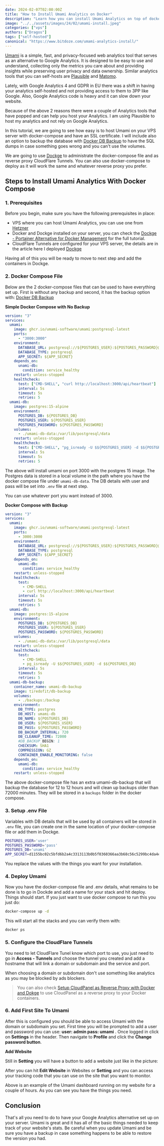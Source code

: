 ```yaml
---
date: 2024-02-07T02:00:00Z
title: "How to Install Umami Analytics on Docker"
description: "Learn how you can install Umami Analytics on top of docker-compose and get control of your analytics"
image: "../../assets/images/24/02/umami-install.jpeg"
categories: ["vps"]
authors: ["Dragos"]
tags: ["self-hosted"]
canonical: "https://www.bitdoze.com/umami-analytics-install/"
---
```



[Umami](https://umami.is/) is a simple, fast, and privacy-focused web analytics tool that serves as an alternative to Google Analytics. It is designed to be easy to use and understand, collecting only the metrics you care about and providing insights while preserving user privacy and data ownership. Similar analytics tools that you can self-hosts are [Plausible](https://www.bitdoze.com/plausible-tool/) and [Matomo](https://matomo.org/).

Lately, with Google Analytics 4 and GDPR in EU there was a shift in having your analytics self-hosted and not providing access to them to 3PP like Google. Also, Google Analytics code is heavy and it can slow down your website.

Because of the above 2 reasons there were a couple of Analytics tools that have popped and can help you host your Analytics. I am using Plausible to host my analytics and not rely on Google Analytics.

In this tutorial, we are going to see how easy is to host Umami on your VPS server with docker-compose and have an SSL certificate. I will include also an option to backup the database with [Docker DB Backup](https://github.com/tiredofit/docker-db-backup) to have the SQL dumps in case something goes wrong and you can't use the volumes.

We are going to use [Dockge](https://www.bitdoze.com/dockge-install/) to administrate the docker-compose file and as reverse proxy CloudFlare Tunnels. You can also use docker-compose to deploy as it will work the same and whatever reverse proxy you prefer.

## Steps to Install Umami Analytics With Docker Compose

<YouTubeEmbed
  url="https://www.youtube.com/embed/dWrgbxwIo8M"
  label="Umami Analytics install on docker"
/>

### 1. Prerequisites

Before you begin, make sure you have the following prerequisites in place:

- VPS where you can host Umami Analytics, you can use one from [Hetzner](https://go.bitdoze.com/hetzner)
- Docker and Dockge installed on your server, you can check the [Dockge - Portainer Alternative for Docker Management](https://www.bitdoze.com/dockge-install/) for the full tutorial.
- CloudFlare Tunnels are configured for your VPS server, the details are in the article here I deployed [Dockge](https://www.bitdoze.com/dockge-install/)

Having all of this you will be ready to move to next step and add the containers in Dockge.

### 2. Docker Compose File

Below are the 2 docker-compose files that can be used to have everything set up. First is without any backup and second, it has the backup option with: [Docker DB Backup](https://github.com/tiredofit/docker-db-backup)

**Simple Docker Compose with No Backup**

```yaml
version: "3"
services:
  umami:
    image: ghcr.io/umami-software/umami:postgresql-latest
    ports:
      - "3000:3000"
    environment:
      DATABASE_URL: postgresql://${POSTGRES_USER}:${POSTGRES_PASSWORD}@umami-db:5432/${POSTGRES_DB}
      DATABASE_TYPE: postgresql
      APP_SECRET: ${APP_SECRET}
    depends_on:
      unami-db:
        condition: service_healthy
    restart: unless-stopped
    healthcheck:
      test: ["CMD-SHELL", "curl http://localhost:3000/api/heartbeat"]
      interval: 5s
      timeout: 5s
      retries: 5
  umami-db:
    image: postgres:15-alpine
    environment:
      POSTGRES_DB: ${POSTGRES_DB}
      POSTGRES_USER: ${POSTGRES_USER}
      POSTGRES_PASSWORD: ${POSTGRES_PASSWORD}
    volumes:
      - ./umami-db-data:/var/lib/postgresql/data
    restart: unless-stopped
    healthcheck:
      test: ["CMD-SHELL", "pg_isready -U $${POSTGRES_USER} -d $${POSTGRES_DB}"]
      interval: 5s
      timeout: 5s
      retries: 5
```

The above will install umami on port 3000 with the postgres 15 image. The Postgres data is stored in a local volume in the path where you have the docker compose file under `umami-db-data`. The DB details with user and pass will be set into `.env` file at next step.

You can use whatever port you want instead of 3000.

**Docker Compose with Backup**

```yaml
version: "3"
services:
  umami:
    image: ghcr.io/umami-software/umami:postgresql-latest
    ports:
      - 3000:3000
    environment:
      DATABASE_URL: postgresql://${POSTGRES_USER}:${POSTGRES_PASSWORD}@umami-db:5432/${POSTGRES_DB}
      DATABASE_TYPE: postgresql
      APP_SECRET: ${APP_SECRET}
    depends_on:
      umami-db:
        condition: service_healthy
    restart: unless-stopped
    healthcheck:
      test:
        - CMD-SHELL
        - curl http://localhost:3000/api/heartbeat
      interval: 5s
      timeout: 5s
      retries: 5
  umami-db:
    image: postgres:15-alpine
    environment:
      POSTGRES_DB: ${POSTGRES_DB}
      POSTGRES_USER: ${POSTGRES_USER}
      POSTGRES_PASSWORD: ${POSTGRES_PASSWORD}
    volumes:
      - ./umami-db-data:/var/lib/postgresql/data
    restart: unless-stopped
    healthcheck:
      test:
        - CMD-SHELL
        - pg_isready -U $${POSTGRES_USER} -d $${POSTGRES_DB}
      interval: 5s
      timeout: 5s
      retries: 5
  umami-db-backup:
    container_name: umami-db-backup
    image: tiredofit/db-backup
    volumes:
      - ./backups:/backup
    environment:
      DB_TYPE: postgres
      DB_HOST: umami-db
      DB_NAME: ${POSTGRES_DB}
      DB_USER: ${POSTGRES_USER}
      DB_PASS: ${POSTGRES_PASSWORD}
      DB_BACKUP_INTERVAL: 720
      DB_CLEANUP_TIME: 72000
      #DB_BACKUP_BEGIN: 1
      CHECKSUM: SHA1
      COMPRESSION: GZ
      CONTAINER_ENABLE_MONITORING: false
    depends_on:
      umami-db:
        condition: service_healthy
    restart: unless-stopped
```

The above docker-compose file has an extra umami-db-backup that will backup the database for 12 to 12 hours and will clean up backups older than 72000 minutes.
They will be stored in a `backups` folder in the docker compose.

### 3. Setup .env File

Variables with DB details that will be used by all containers will be stored in `.env` file, you can create one in the same location of your docker-compose file or add them in Dockge.

```sh
POSTGRES_USER='user'
POSTGRES_PASSWORD='pass'
POSTGRES_DB='unami'
APP_SECRET=d1155bc02c5bfd6b2a4c3313113b0b5f0360366aa3b68c56c5299bc4da4efdf8
```

You replace the values with the things you want for your installation.

### 4. Deploy Umami

Now you have the docker-compose file and .env details, what remains to be done is to go in Dockde and add a name for your stack and hit deploy. Things should start.
If you just want to use docker compose to run this you just do:

```sh
docker-compose up -d
```

This will start all the stacks and you can verify them with:

```sh
docker ps
```

### 5. Configure the CloudFlare Tunnels

You need to let CloudFlare Tunel know which port to use, you just need to go in **Access - Tunnels** and choose the tunnel you created and add a hostname that will link a domain or subdomain and the service and port.

When choosing a domain or subdomain don't use something like analytics as you may be blocked by ads blockers.

<Picture
  src={imag1}
  sizes="(max-width: 900px) 100vw, 900px"
  alt="Cloudflare Tunnel setup"
/>

> You can also check [Setup CloudPanel as Reverse Proxy with Docker and Dokge](https://www.bitdoze.com/cloudpanel-setup-dockge/) to use CloudPanel as a reverse proxy to your Docker containers.

### 6. Add First Site To Umami

After this is configured you should be able to access Umami with the domain or subdomain you set. First time you will be prompted to add a user and password you can use: **user: admin pass: umami** . Once logged in click on **Settings** in the header. Then navigate to **Profile** and click the **Change password button**.

**Add Website**

Still in **Setting** you will have a button to add a website just like in the picture:

<Picture
  src={imag2}
  sizes="(max-width: 900px) 100vw, 900px"
  alt="Umami Add Website"
/>

After you can hit **Edit Website** in Websites or **Setting** and you can access your tracking code that you can use on the site that you want to monitor.

<Picture
  src={imag3}
  sizes="(max-width: 900px) 100vw, 900px"
  alt="Umami Dashboard"
/>

Above is an example of the Umami dashboard running on my website for a couple of hours. As you can see you have the things you need.

## Conclusion

That's all you need to do to have your Google Analytics alternative set up on your server. Umami is great and it has all of the basic things needed to keep track of your website's stats. Be careful when you update Umami and be sure you have a backup in case something happens to be able to restore the version you had.
